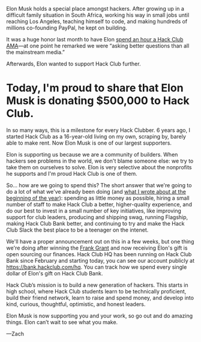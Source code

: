 Elon Musk holds a special place amongst hackers. After growing up in a
difficult family situation in South Africa, working his way in small jobs until
reaching Los Angeles, teaching himself to code, and making hundreds of millions
co-founding PayPal, he kept on building.

It was a huge honor last month to have Elon [spend an hour a Hack Club
AMA](https://youtu.be/riru9OzScwk)—at one point he remarked we were “asking
better questions than all the mainstream media.”

Afterwards, Elon wanted to support Hack Club further.

# Today, I'm proud to share that Elon Musk is donating $500,000 to Hack Club.

In so many ways, this is a milestone for every Hack Clubber. 6 years ago, I
started Hack Club as a 16-year-old living on my own, scraping by, barely able
to make rent. Now Elon Musk is one of our largest supporters.

Elon is supporting us because we are a community of builders. When hackers see
problems in the world, we don't blame someone else: we try to take them on
ourselves to solve. Elon is very selective about the nonprofits he supports and
I'm proud Hack Club is one of them.

So... how are we going to spend this? The short answer that we're going to do a
lot of what we've already been doing (and [what I wrote about at the beginning
of the year](https://zachinto2020.wordpress.com/2019/12/31/as-midnight-approaches/)):
spending as little money as possible, hiring a small number of staff to make
Hack Club a better, higher-quality experience, and do our best to invest in a
small number of key initiatives, like improving support for club leaders,
producing and shipping swag, running Flagship, making Hack Club Bank better,
and continuing to try and make the Hack Club Slack the best place to be a
teenager on the intenet.

We'll have a proper announcement out on this in a few weeks, but one thing
we're doing after winning the [Frank Grant](https://grant.frank.ly/) and now
receiving Elon's gift is open sourcing our finances. Hack Club HQ has been
running on Hack Club Bank since February and starting today, you can see our
account publicly at https://bank.hackclub.com/hq. You can track how we spend
every single dollar of Elon's gift on Hack Club Bank.

Hack Club’s mission is to build a new generation of hackers. This starts in
high school, where Hack Club students learn to be technically proficient, build
their friend network, learn to raise and spend money, and develop into kind,
curious, thoughtful, optimistic, and honest leaders.

Elon Musk is now supporting you and your work, so go out and do amazing things.
Elon can’t wait to see what you make.

—Zach
